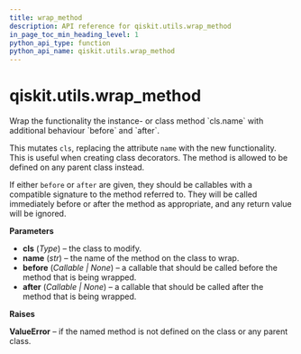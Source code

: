 ```yaml
---
title: wrap_method
description: API reference for qiskit.utils.wrap_method
in_page_toc_min_heading_level: 1
python_api_type: function
python_api_name: qiskit.utils.wrap_method
---
```


<span id="qiskit-utils-wrap-method" />

# qiskit.utils.wrap\_method

<Function id="qiskit.utils.wrap_method" name="wrap_method" isDedicatedPage={true} github="https://github.com/qiskit/qiskit/tree/stable/0.24/qiskit/utils/classtools.py" signature="wrap_method(cls, name, *, before=None, after=None)">
  Wrap the functionality the instance- or class method `cls.name` with additional behaviour `before` and `after`.

  This mutates `cls`, replacing the attribute `name` with the new functionality. This is useful when creating class decorators. The method is allowed to be defined on any parent class instead.

  If either `before` or `after` are given, they should be callables with a compatible signature to the method referred to. They will be called immediately before or after the method as appropriate, and any return value will be ignored.

  **Parameters**

  *   **cls** (*Type*) – the class to modify.
  *   **name** (*str*) – the name of the method on the class to wrap.
  *   **before** (*Callable | None*) – a callable that should be called before the method that is being wrapped.
  *   **after** (*Callable | None*) – a callable that should be called after the method that is being wrapped.

  **Raises**

  **ValueError** – if the named method is not defined on the class or any parent class.
</Function>

